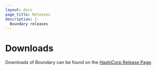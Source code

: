 ```yaml
---
layout: docs
page_title: Releases
description: |-
  Boundary releases
---
```


# Downloads

Downloads of Boundary can be found on the [HashiCorp Release Page](https://github.com/hashicorp/boundary/releases/).
